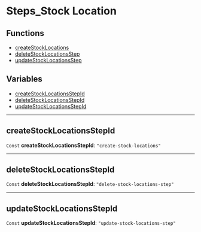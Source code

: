 
# Steps\_Stock Location

## Functions

- [createStockLocations](../functions/core_flows.createStockLocations/page.mdx)
- [deleteStockLocationsStep](../functions/core_flows.deleteStockLocationsStep/page.mdx)
- [updateStockLocationsStep](../functions/core_flows.updateStockLocationsStep/page.mdx)

## Variables

- [createStockLocationsStepId](../../modules/core_flows/page.mdx#createstocklocationsstepid)
- [deleteStockLocationsStepId](../../modules/core_flows/page.mdx#deletestocklocationsstepid)
- [updateStockLocationsStepId](../../modules/core_flows/page.mdx#updatestocklocationsstepid)

___

## createStockLocationsStepId

 `Const` **createStockLocationsStepId**: `"create-stock-locations"`

___

## deleteStockLocationsStepId

 `Const` **deleteStockLocationsStepId**: `"delete-stock-locations-step"`

___

## updateStockLocationsStepId

 `Const` **updateStockLocationsStepId**: `"update-stock-locations-step"`
